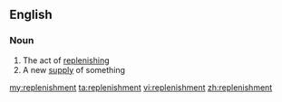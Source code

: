 ==English==

===Noun===
{{en-noun}}

# The act of [[replenish]]ing
# A new [[supply]] of something

[[my:replenishment]]
[[ta:replenishment]]
[[vi:replenishment]]
[[zh:replenishment]]